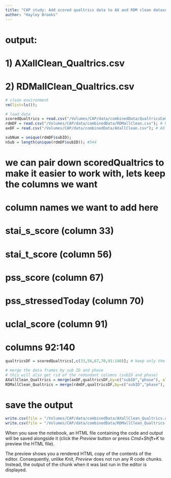 ```yaml
---
title: "CAP study: Add scored qualtrics data to AX and RDM clean datasets"
author: "Hayley Brooks"
---
```


# output:
# 1) AXallClean_Qualtrics.csv
# 2) RDMallClean_Qualtrics.csv


```r
# clean environment
rm(list=ls());

# load data
scoredQualtrics = read.csv("/Volumes/CAP/data/combinedData/QualtricsCombined_subID_scored_noDuplicates.csv"); # scored qualtrics
rdmDF = read.csv("/Volumes/CAP/data/combinedData/RDMallClean.csv"); # RDM data
axDF = read.csv("/Volumes/CAP/data/combinedData/AXallClean.csv"); # AX data   

subNum = unique(rdmDF$subID);
nSub = length(unique(rdmDF$subID)); #544

```


# we can pair down scoredQualtrics to make it easier to work with, lets keep the columns we want
# column names we want to add here
# stai_s_score (column 33)
# stai_t_score (column 56)
# pss_score (column 67)
# pss_stressedToday (column 70)
# uclal_score (column 91)
# columns 92:140
```r
qualtricsDF = scoredQualtrics[,c(33,56,67,70,91:140)]; # keep only the columns we listed above

# merge the data frames by sub ID and phase 
# this will also get rid of the redundant columns (subID and phase)
AXallClean_Qualtrics = merge(axDF,qualtricsDF,by=c("subID","phase"), all.x = T); # AX
RDMallClean_Qualtrics = merge(rdmDF,qualtricsDF,by=c("subID","phase"), all.x = T, all.y = T);  # RDM
```


# save the output
```r
write.csv(file = "/Volumes/CAP/data/combinedData/AXallClean_Qualtrics.csv", AXallClean_Qualtrics);
write.csv(file = "/Volumes/CAP/data/combinedData/RDMallClean_Qualtrics.csv", RDMallClean_Qualtrics);

```


When you save the notebook, an HTML file containing the code and output will be saved alongside it (click the *Preview* button or press *Cmd+Shift+K* to preview the HTML file). 

The preview shows you a rendered HTML copy of the contents of the editor. Consequently, unlike *Knit*, *Preview* does not run any R code chunks. Instead, the output of the chunk when it was last run in the editor is displayed.

